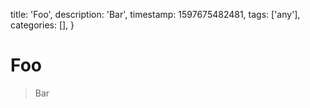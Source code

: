   title: 'Foo',
  description: 'Bar',
  timestamp: 1597675482481,
  tags: ['any'],
  categories: [],
}

# Foo

> Bar

